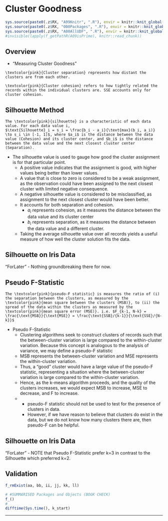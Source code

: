# Cluster Goodness {#c52}

```r
sys.source(paste0(.z$RX, "A99Knitr", ".R"), envir = knitr::knit_global())
sys.source(paste0(.z$RX, "000Packages", ".R"), envir = knitr::knit_global())
sys.source(paste0(.z$RX, "A00AllUDF", ".R"), envir = knitr::knit_global())
#invisible(lapply(f_getPathR(A09isPrime), knitr::read_chunk))
```

## Overview

- "Measuring Cluster Goodness"

```definition
\textcolor{pink}{Cluster separation} represents how distant the clusters are from each other.
```

```definition
\textcolor{pink}{Cluster cohesion} refers to how tightly related the records within the individual clusters are. SSE accounts only for cluster cohesion.
```

## Silhouette Method {#sil-c52}

```definition
The \textcolor{pink}{silhouette} is a characteristic of each data value. For each data value i,
$\text{Silhouette}_i = s_i = \frac{b_i - a_i}{\text{max}(b_i, a_i)} \to s_i \in [-1, 1]$, where $a_i$ is the distance between the data value (Cohesion) and its cluster center, and $b_i$ is the distance between the data value and the next closest cluster center (Separation).
```

- The silhouette value is used to gauge how good the cluster assignment is for that particular point. 
  - A positive value indicates that the assignment is good, with higher values being better than lower values. 
  - A value that is close to zero is considered to be a weak assignment, as the observation could have been assigned to the next closest cluster with limited negative consequence. 
  - A negative silhouette value is considered to be misclassified, as assignment to the next closest cluster would have been better. 
  - It accounts for both separation and cohesion. 
    - $a_i$ represents cohesion, as it measures the distance between the data value and its cluster center
    - $b_i$ represents separation, as it measures the distance between the data value and a different cluster. 
  - Taking the average silhouette value over all records yields a useful measure of how well the cluster solution fits the data.

## Silhouette on Iris Data

"ForLater" - Nothing groundbreaking there for now.

## Pseudo F-Statistic {#f-stat-c49}

```definition
The \textcolor{pink}{pseudo-F statistic} is measures the ratio of (i) the separation between the clusters, as measured by the \textcolor{pink}{mean square between the clusters (MSB)}, to (ii) the spread of the data within the clusters as measured by the \textcolor{pink}{mean square error (MSE)}. i.e. $F_{k-1, N-k} = \frac{\text{MSB}}{\text{MSE}} = \frac{\text{SSB}/{k-1}}{\text{SSE}/{N-k}}$
```

- Pseudo F-Statistic
  - Clustering algorithms seek to construct clusters of records such that the between-cluster variation is large compared to the within-cluster variation. Because this concept is analogous to the analysis of variance, we may define a pseudo-F statistic
  - MSB represents the between-cluster variation and MSE represents the within-cluster variation. 
  - Thus, a "good" cluster would have a large value of the pseudo-F statistic, representing a situation where the between-cluster variation is large compared to the within-cluster variation. 
  - Hence, as the k-means algorithm proceeds, and the quality of the clusters increases, we would expect MSB to increase, MSE to decrease, and F to increase.
  - \textcolor{orange}{Caution:} 
    - pseudo-F statistic should not be used to test for the presence of clusters in data.
    - However, if we have reason to believe that clusters do exist in the data, but we do not know how many clusters there are, then pseudo-F can be helpful.

## Silhouette on Iris Data

"ForLater" - NOTE that Pseudo F-Statistic prefer k=3 in contrast to the Silhouette which preferred k=2.

## Validation {.unlisted .unnumbered .tabset .tabset-fade}

```r
f_rmExist(aa, bb, ii, jj, kk, ll)
```

```r
# #SUMMARISED Packages and Objects (BOOK CHECK)
f_()
#
difftime(Sys.time(), k_start)
```

****
